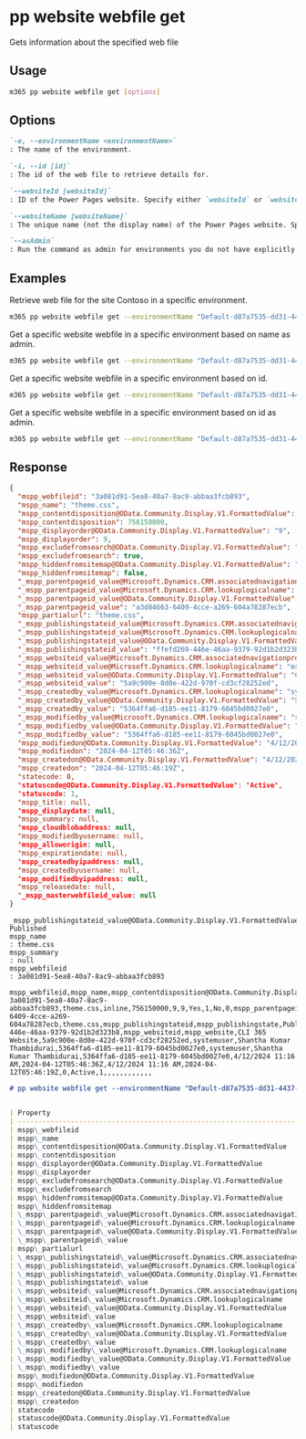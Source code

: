 
# pp website webfile get

Gets information about the specified web file

## Usage

```sh
m365 pp website webfile get [options]
```

## Options

```md definition-list
`-e, --environmentName <environmentName>`
: The name of the environment.

`-i, --id [id]`
: The id of the web file to retrieve details for.

`--websiteId [websiteId]`
: ID of the Power Pages website. Specify either `websiteId` or `websiteName` but not both.

`--websiteName [websiteName]`
: The unique name (not the display name) of the Power Pages website. Specify either `websiteId` or `websiteName but not both.

`--asAdmin`
: Run the command as admin for environments you do not have explicitly assigned permissions to.
```

<Global />

## Examples

Retrieve web file for the site Contoso in a specific environment.

```sh
m365 pp website webfile get --environmentName "Default-d87a7535-dd31-4437-bfe1-95340acd55c5" --websiteName "CLI 365 Website" --id 3a081d91-5ea8-40a7-8ac9-abbaa3fcb893
```

Get a specific website webfile in a specific environment based on name as admin.

```sh
m365 pp website webfile get --environmentName "Default-d87a7535-dd31-4437-bfe1-95340acd55c5" --websiteName "CLI 365 Website" --id 3a081d91-5ea8-40a7-8ac9-abbaa3fcb893 --asAdmin
```

Get a specific website webfile in a specific environment based on id.

```sh
m365 pp website webfile get --environmentName "Default-d87a7535-dd31-4437-bfe1-95340acd55c5" --websiteId 3bbc8102-8ee7-4dac-afbb-807cc5b6f9c2 --id 3a081d91-5ea8-40a7-8ac9-abbaa3fcb893
```

Get a specific website webfile in a specific environment based on id as admin.

```sh
m365 pp website webfile get --environmentName "Default-d87a7535-dd31-4437-bfe1-95340acd55c5" --websiteId 3bbc8102-8ee7-4dac-afbb-807cc5b6f9c2 --id 3a081d91-5ea8-40a7-8ac9-abbaa3fcb893 --asAdmin
```

## Response

<Tabs>
  <TabItem value="JSON">

```json
{
  "mspp_webfileid": "3a081d91-5ea8-40a7-8ac9-abbaa3fcb893",
  "mspp_name": "theme.css",
  "mspp_contentdisposition@OData.Community.Display.V1.FormattedValue": "inline",
  "mspp_contentdisposition": 756150000,
  "mspp_displayorder@OData.Community.Display.V1.FormattedValue": "9",
  "mspp_displayorder": 9,
  "mspp_excludefromsearch@OData.Community.Display.V1.FormattedValue": "Yes",
  "mspp_excludefromsearch": true,
  "mspp_hiddenfromsitemap@OData.Community.Display.V1.FormattedValue": "No",
  "mspp_hiddenfromsitemap": false,
  "_mspp_parentpageid_value@Microsoft.Dynamics.CRM.associatednavigationproperty": "mspp_parentpageid",
  "_mspp_parentpageid_value@Microsoft.Dynamics.CRM.lookuplogicalname": "mspp_webpage",
  "_mspp_parentpageid_value@OData.Community.Display.V1.FormattedValue": "Home",
  "_mspp_parentpageid_value": "a3d84663-6409-4cce-a269-604a78287ecb",
  "mspp_partialurl": "theme.css",
  "_mspp_publishingstateid_value@Microsoft.Dynamics.CRM.associatednavigationproperty": "mspp_publishingstateid",
  "_mspp_publishingstateid_value@Microsoft.Dynamics.CRM.lookuplogicalname": "mspp_publishingstate",
  "_mspp_publishingstateid_value@OData.Community.Display.V1.FormattedValue": "Published",
  "_mspp_publishingstateid_value": "ffefd269-446e-46aa-9379-92d1b2d323b8",
  "_mspp_websiteid_value@Microsoft.Dynamics.CRM.associatednavigationproperty": "mspp_websiteid",
  "_mspp_websiteid_value@Microsoft.Dynamics.CRM.lookuplogicalname": "mspp_website",
  "_mspp_websiteid_value@OData.Community.Display.V1.FormattedValue": "CLI 365 Website",
  "_mspp_websiteid_value": "5a9c900e-8d0e-422d-970f-cd3cf28252ed",
  "_mspp_createdby_value@Microsoft.Dynamics.CRM.lookuplogicalname": "systemuser",
  "_mspp_createdby_value@OData.Community.Display.V1.FormattedValue": "Shantha Kumar Thambidurai",
  "_mspp_createdby_value": "5364ffa6-d185-ee11-8179-6045bd0027e0",
  "_mspp_modifiedby_value@Microsoft.Dynamics.CRM.lookuplogicalname": "systemuser",
  "_mspp_modifiedby_value@OData.Community.Display.V1.FormattedValue": "Shantha Kumar Thambidurai",
  "_mspp_modifiedby_value": "5364ffa6-d185-ee11-8179-6045bd0027e0",
  "mspp_modifiedon@OData.Community.Display.V1.FormattedValue": "4/12/2024 11:16 AM",
  "mspp_modifiedon": "2024-04-12T05:46:36Z",
  "mspp_createdon@OData.Community.Display.V1.FormattedValue": "4/12/2024 11:16 AM",
  "mspp_createdon": "2024-04-12T05:46:19Z",
  "statecode: 0,
  "statuscode@OData.Community.Display.V1.FormattedValue": "Active",
  "statuscode: 1,
  "mspp_title: null,
  "mspp_displaydate: null,
  "mspp_summary: null,
  "mspp_cloudblobaddress: null,
  "mspp_modifiedbyusername: null,
  "mspp_alloworigin: null,
  "mspp_expirationdate: null,
  "mspp_createdbyipaddress: null,
  "mspp_createdbyusername: null,
  "mspp_modifiedbyipaddress: null,
  "mspp_releasedate: null,
  "_mspp_masterwebfileid_value: null
}
```

  </TabItem>
  <TabItem value="Text">

```text
_mspp_publishingstateid_value@OData.Community.Display.V1.FormattedValue: Published
mspp_name                                                              : theme.css
mspp_summary                                                           : null
mspp_webfileid                                                         : 3a081d91-5ea8-40a7-8ac9-abbaa3fcb893
```

  </TabItem>
  <TabItem value="CSV">

```csv
mspp_webfileid,mspp_name,mspp_contentdisposition@OData.Community.Display.V1.FormattedValue,mspp_contentdisposition,mspp_displayorder@OData.Community.Display.V1.FormattedValue,mspp_displayorder,mspp_excludefromsearch@OData.Community.Display.V1.FormattedValue,mspp_excludefromsearch,mspp_hiddenfromsitemap@OData.Community.Display.V1.FormattedValue,mspp_hiddenfromsitemap,_mspp_parentpageid_value@Microsoft.Dynamics.CRM.associatednavigationproperty,_mspp_parentpageid_value@Microsoft.Dynamics.CRM.lookuplogicalname,_mspp_parentpageid_value@OData.Community.Display.V1.FormattedValue,_mspp_parentpageid_value,mspp_partialurl,_mspp_publishingstateid_value@Microsoft.Dynamics.CRM.associatednavigationproperty,_mspp_publishingstateid_value@Microsoft.Dynamics.CRM.lookuplogicalname,_mspp_publishingstateid_value@OData.Community.Display.V1.FormattedValue,_mspp_publishingstateid_value,_mspp_websiteid_value@Microsoft.Dynamics.CRM.associatednavigationproperty,_mspp_websiteid_value@Microsoft.Dynamics.CRM.lookuplogicalname,_mspp_websiteid_value@OData.Community.Display.V1.FormattedValue,_mspp_websiteid_value,_mspp_createdby_value@Microsoft.Dynamics.CRM.lookuplogicalname,_mspp_createdby_value@OData.Community.Display.V1.FormattedValue,_mspp_createdby_value,_mspp_modifiedby_value@Microsoft.Dynamics.CRM.lookuplogicalname,_mspp_modifiedby_value@OData.Community.Display.V1.FormattedValue,_mspp_modifiedby_value,mspp_modifiedon@OData.Community.Display.V1.FormattedValue,mspp_modifiedon,mspp_createdon@OData.Community.Display.V1.FormattedValue,mspp_createdon,statecode,statuscode@OData.Community.Display.V1.FormattedValue,statuscode,mspp_title,mspp_displaydate,mspp_summary,mspp_cloudblobaddress,mspp_modifiedbyusername,mspp_alloworigin,mspp_expirationdate,mspp_createdbyipaddress,mspp_createdbyusername,mspp_modifiedbyipaddress,mspp_releasedate,_mspp_masterwebfileid_value
3a081d91-5ea8-40a7-8ac9-abbaa3fcb893,theme.css,inline,756150000,9,9,Yes,1,No,0,mspp_parentpageid,mspp_webpage,Home,a3d84663-6409-4cce-a269-604a78287ecb,theme.css,mspp_publishingstateid,mspp_publishingstate,Published,ffefd269-446e-46aa-9379-92d1b2d323b8,mspp_websiteid,mspp_website,CLI 365 Website,5a9c900e-8d0e-422d-970f-cd3cf28252ed,systemuser,Shantha Kumar Thambidurai,5364ffa6-d185-ee11-8179-6045bd0027e0,systemuser,Shantha Kumar Thambidurai,5364ffa6-d185-ee11-8179-6045bd0027e0,4/12/2024 11:16 AM,2024-04-12T05:46:36Z,4/12/2024 11:16 AM,2024-04-12T05:46:19Z,0,Active,1,,,,,,,,,,,,
```

  </TabItem>
  <TabItem value="Markdown">

```md
# pp website webfile get --environmentName "Default-d87a7535-dd31-4437-bfe1-95340acd55c5" --websiteId 3bbc8102-8ee7-4dac-afbb-807cc5b6f9c2 --id "3a081d91-5ea8-40a7-8ac9-abbaa3fcb893" --output md


| Property                                                                             | Value                                |
| ------------------------------------------------------------------------------------ | ------------------------------------ |
| mspp\_webfileid                                                                      | 3a081d91-5ea8-40a7-8ac9-abbaa3fcb893 |
| mspp\_name                                                                           | theme.css                            |
| mspp\_contentdisposition@OData.Community.Display.V1.FormattedValue                   | inline                               |
| mspp\_contentdisposition                                                             | 756150000                            |
| mspp\_displayorder@OData.Community.Display.V1.FormattedValue                         | 9                                    |
| mspp\_displayorder                                                                   | 9                                    |
| mspp\_excludefromsearch@OData.Community.Display.V1.FormattedValue                    | Yes                                  |
| mspp\_excludefromsearch                                                              | true                                 |
| mspp\_hiddenfromsitemap@OData.Community.Display.V1.FormattedValue                    | No                                   |
| mspp\_hiddenfromsitemap                                                              | false                                |
| \_mspp\_parentpageid\_value@Microsoft.Dynamics.CRM.associatednavigationproperty      | mspp\_parentpageid                   |
| \_mspp\_parentpageid\_value@Microsoft.Dynamics.CRM.lookuplogicalname                 | mspp\_webpage                        |
| \_mspp\_parentpageid\_value@OData.Community.Display.V1.FormattedValue                | Home                                 |
| \_mspp\_parentpageid\_value                                                          | a3d84663-6409-4cce-a269-604a78287ecb |
| mspp\_partialurl                                                                     | theme.css                            |
| \_mspp\_publishingstateid\_value@Microsoft.Dynamics.CRM.associatednavigationproperty | mspp\_publishingstateid              |
| \_mspp\_publishingstateid\_value@Microsoft.Dynamics.CRM.lookuplogicalname            | mspp\_publishingstate                |
| \_mspp\_publishingstateid\_value@OData.Community.Display.V1.FormattedValue           | Published                            |
| \_mspp\_publishingstateid\_value                                                     | ffefd269-446e-46aa-9379-92d1b2d323b8 |
| \_mspp\_websiteid\_value@Microsoft.Dynamics.CRM.associatednavigationproperty         | mspp\_websiteid                      |
| \_mspp\_websiteid\_value@Microsoft.Dynamics.CRM.lookuplogicalname                    | mspp\_website                        |
| \_mspp\_websiteid\_value@OData.Community.Display.V1.FormattedValue                   | CLI 365 Website  |
| \_mspp\_websiteid\_value                                                             | 3bbc8102-8ee7-4dac-afbb-807cc5b6f9c2 |
| \_mspp\_createdby\_value@Microsoft.Dynamics.CRM.lookuplogicalname                    | systemuser                           |
| \_mspp\_createdby\_value@OData.Community.Display.V1.FormattedValue                   | Shantha Kumar Thambidurai            |
| \_mspp\_createdby\_value                                                             | 5364ffa6-d185-ee11-8179-6045bd0027e0 |
| \_mspp\_modifiedby\_value@Microsoft.Dynamics.CRM.lookuplogicalname                   | systemuser                           |
| \_mspp\_modifiedby\_value@OData.Community.Display.V1.FormattedValue                  | Shantha Kumar Thambidurai            |
| \_mspp\_modifiedby\_value                                                            | 5364ffa6-d185-ee11-8179-6045bd0027e0 |
| mspp\_modifiedon@OData.Community.Display.V1.FormattedValue                           | 4/12/2024 11:16 AM                   |
| mspp\_modifiedon                                                                     | 2024-04-12T05:46:36Z                 |
| mspp\_createdon@OData.Community.Display.V1.FormattedValue                            | 4/12/2024 11:16 AM                   |
| mspp\_createdon                                                                      | 2024-04-12T05:46:19Z                 |
| statecode                                                                            | 0                                    |
| statuscode@OData.Community.Display.V1.FormattedValue                                 | Active                               |
| statuscode                                                                           | 1                                    |
 

```

  </TabItem>
</Tabs>
